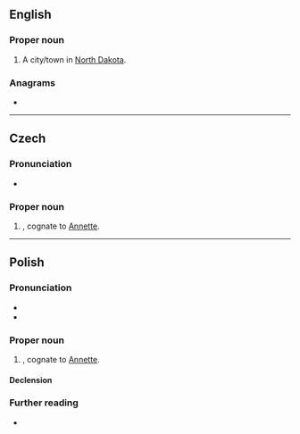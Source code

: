 ==English==

===Proper noun===
{{en-proper noun}}

# A city/town in [[North Dakota]].

===Anagrams===
* {{anagrams|en|a=aaent|Aetna|Antae|antae}}

{{topics|en|North Dakota, USA}}

----

==Czech==
{{wikipedia|lang=cs}}

===Pronunciation===
* {{cs-IPA}}

===Proper noun===
{{cs-proper noun|g=m}}

# {{given name|female|lang=cs}}, cognate to [[Annette]].

----

==Polish==

===Pronunciation===
* {{pl-IPA}}
* {{audio|Pl-Aneta.ogg|Audio|lang=pl}}

===Proper noun===
{{pl-proper noun|g=f}}

# {{given name|female|lang=pl}}, cognate to [[Annette]].

====Declension====
{{pl-decl-noun-f|Ane|t}}

===Further reading===
* {{R:PWN}}